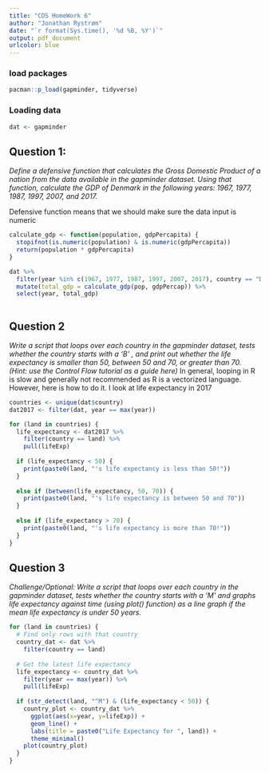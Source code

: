 ```yaml
---
title: "CDS HomeWork 6"
author: "Jonathan Rystrøm"
date: "`r format(Sys.time(), '%d %B, %Y')`"
output: pdf_document
urlcolor: blue
---
```


### load packages
```r
pacman::p_load(gapminder, tidyverse)
```

### Loading data
```r
dat <- gapminder
```

## Question 1: 
*Define a defensive function that calculates the Gross Domestic Product of a nation from the data available in the gapminder dataset. Using that function, calculate the GDP of Denmark in the following years: 1967, 1977, 1987, 1997, 2007, and 2017.*

Defensive function means that we should make sure the data input is numeric
```r
calculate_gdp <- function(population, gdpPercapita) {
  stopifnot(is.numeric(population) & is.numeric(gdpPercapita))
  return(population * gdpPercapita)
}

dat %>% 
  filter(year %in% c(1967, 1977, 1987, 1997, 2007, 2017), country == "Denmark") %>% 
  mutate(total_gdp = calculate_gdp(pop, gdpPercap)) %>% 
  select(year, total_gdp)
  
```

## Question 2
*Write a script that loops over each country in the gapminder dataset, tests whether the country starts with a ‘B’ , and print out whether the life expectancy is smaller than 50, between 50 and 70, or greater than 70. (Hint: use the Control Flow tutorial as a guide here)*
In general, looping in R is slow and generally not recommended as R is a vectorized language. However, here is how to do it. I look at life expectancy in 2017
```r
countries <- unique(dat$country)
dat2017 <- filter(dat, year == max(year))

for (land in countries) {
  life_expectancy <- dat2017 %>% 
    filter(country == land) %>% 
    pull(lifeExp)
  
  if (life_expectancy < 50) {
    print(paste0(land, "'s life expectancy is less than 50!"))
  }
  
  else if (between(life_expectancy, 50, 70)) {
    print(paste0(land, "'s life expectancy is between 50 and 70"))
  }
  
  else if (life_expectancy > 70) {
    print(paste0(land, "'s life expectancy is more than 70!"))
  }
}

```


## Question 3
*Challenge/Optional: Write a script that loops over each country in the gapminder dataset, tests whether the country starts with a ‘M’ and graphs life expectancy against time (using plot() function) as a line graph if the mean life expectancy is under 50 years.*
```r
for (land in countries) {
  # Find only rows with that country
  country_dat <- dat %>% 
    filter(country == land)
  
  # Get the latest life expectancy
  life_expectancy <- country_dat %>% 
    filter(year == max(year)) %>% 
    pull(lifeExp)
  
  if (str_detect(land, "^M") & (life_expectancy < 50)) {
    country_plot <- country_dat %>% 
      ggplot(aes(x=year, y=lifeExp)) + 
      geom_line() + 
      labs(title = paste0("Life Expectancy for ", land)) + 
      theme_minimal()
    plot(country_plot)
  }
}
```

